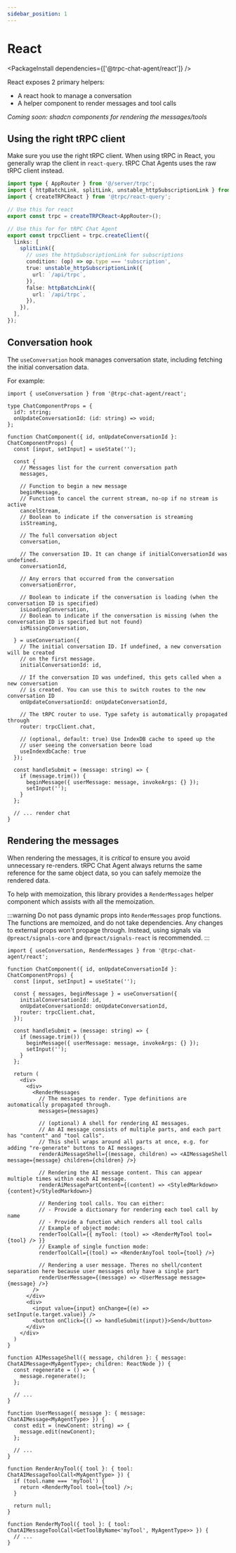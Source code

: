 ```yaml
---
sidebar_position: 1
---
```



# React

<PackageInstall dependencies={['@trpc-chat-agent/react']} />

React exposes 2 primary helpers:
- A react hook to manage a conversation
- A helper component to render messages and tool calls

*Coming soon: shadcn components for rendering the messages/tools*

## Using the right tRPC client

Make sure you use the right tRPC client. When using tRPC in React, you generally wrap the client in `react-query`. tRPC Chat Agents uses the raw tRPC client instead.

```ts
import type { AppRouter } from '@/server/trpc';
import { httpBatchLink, splitLink, unstable_httpSubscriptionLink } from '@trpc/client';
import { createTRPCReact } from '@trpc/react-query';

// Use this for react
export const trpc = createTRPCReact<AppRouter>();

// Use this for for tRPC Chat Agent
export const trpcClient = trpc.createClient({
  links: [
    splitLink({
      // uses the httpSubscriptionLink for subscriptions
      condition: (op) => op.type === 'subscription',
      true: unstable_httpSubscriptionLink({
        url: `/api/trpc`,
      }),
      false: httpBatchLink({
        url: `/api/trpc`,
      }),
    }),
  ],
});
```

## Conversation hook

The `useConversation` hook manages conversation state, including fetching the initial conversation data.

For example:

```tsx
import { useConversation } from '@trpc-chat-agent/react';

type ChatComponentProps = {
  id?: string;
  onUpdateConversationId: (id: string) => void;
};

function ChatComponent({ id, onUpdateConversationId }: ChatComponentProps) {
  const [input, setInput] = useState('');

  const {
    // Messages list for the current conversation path
    messages,

    // Function to begin a new message
    beginMessage,
    // Function to cancel the current stream, no-op if no stream is active
    cancelStream,
    // Boolean to indicate if the conversation is streaming
    isStreaming,

    // The full conversation object
    conversation,

    // The conversation ID. It can change if initialConversationId was undefined.
    conversationId,

    // Any errors that occurred from the conversation
    conversationError,

    // Boolean to indicate if the conversation is loading (when the conversation ID is specified)
    isLoadingConversation,
    // Boolean to indicate if the conversation is missing (when the conversation ID is specified but not found)
    isMissingConversation,

  } = useConversation({
    // The initial conversation ID. If undefined, a new conversation will be created
    // on the first message.
    initialConversationId: id,

    // If the conversation ID was undefined, this gets called when a new conversation
    // is created. You can use this to switch routes to the new conversation ID
    onUpdateConversationId: onUpdateConversationId,

    // The tRPC router to use. Type safety is automatically propagated through
    router: trpcClient.chat,

    // (optional, default: true) Use IndexDB cache to speed up the
    // user seeing the conversation beore load
    useIndexdbCache: true
  });

  const handleSubmit = (message: string) => {
    if (message.trim()) {
      beginMessage({ userMessage: message, invokeArgs: {} });
      setInput('');
    }
  };

  // ... render chat
}
```

## Rendering the messages

When rendering the messages, it is *critical* to ensure you avoid unnecessary re-renders. tRPC Chat Agent always returns the same reference for the same object data, so you can safely memoize the rendered data.

To help with memoization, this library provides a `RenderMessages` helper component which assists with all the memoization.

:::warning
Do not pass dynamic props into `RenderMessages` prop functions. The functions are memoized, and do not take dependencies. Any changes to external props won't propage through. Instead, using signals via `@preact/signals-core` and `@preact/signals-react` is recommended.
:::

```tsx
import { useConversation, RenderMessages } from '@trpc-chat-agent/react';

function ChatComponent({ id, onUpdateConversationId }: ChatComponentProps) {
  const [input, setInput] = useState('');

  const { messages, beginMessage } = useConversation({
    initialConversationId: id,
    onUpdateConversationId: onUpdateConversationId,
    router: trpcClient.chat,
  });

  const handleSubmit = (message: string) => {
    if (message.trim()) {
      beginMessage({ userMessage: message, invokeArgs: {} });
      setInput('');
    }
  };

  return (
    <div>
      <div>
        <RenderMessages
          // The messages to render. Type definitions are automatically propagated through.
          messages={messages}

          // (optional) A shell for rendering AI messages.
          // An AI message consists of multiple parts, and each part has "content" and "tool calls".
          // This shell wraps around all parts at once, e.g. for adding "re-generate" buttons to AI messages.
          renderAiMessageShell={(message, children) => <AIMessageShell message={message} children={children} />}

          // Rendering the AI message content. This can appear multiple times within each AI message.
          renderAiMessagePartContent={(content) => <StyledMarkdown>{content}</StyledMarkdown>}

          // Rendering tool calls. You can either:
          // - Provide a dictionary for rendering each tool call by name
          // - Provide a function which renders all tool calls
          // Example of object mode:
          renderToolCall={{ myTool: (tool) => <RenderMyTool tool={tool} /> }}
          // Example of single function mode:
          renderToolCall={(tool) => <RenderAnyTool tool={tool} />}

          // Rendering a user message. Theres no shell/content separation here because user messages only have a single part
          renderUserMessage={(message) => <UserMessage message={message} />}
        />
      </div>
      <div>
        <input value={input} onChange={(e) => setInput(e.target.value)} />
        <button onClick={() => handleSubmit(input)}>Send</button>
      </div>
    </div>
  )
}

function AIMessageShell({ message, children }: { message: ChatAIMessage<MyAgentType>; children: ReactNode }) {
  const regenerate = () => {
    message.regenerate();
  };

  // ...
}

function UserMessage({ message }: { message: ChatAIMessage<MyAgentType> }) {
  const edit = (newConent: string) => {
    message.edit(newConent);
  };

  // ...
}

function RenderAnyTool({ tool }: { tool: ChatAIMessageToolCall<MyAgentType> }) {
  if (tool.name === 'myTool') {
    return <RenderMyTool tool={tool} />;
  }

  return null;
}

function RenderMyTool({ tool }: { tool: ChatAIMessageToolCall<GetToolByName<'myTool', MyAgentType>> }) {
  // ...
}
```
